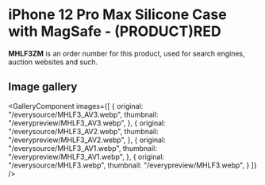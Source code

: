 
# iPhone 12 Pro Max Silicone Case with MagSafe - (PRODUCT)RED

<Callout type='info' emoji='👉🏻'>**MHLF3ZM** is an order number for this product, used for search engines, auction websites and such.</Callout>

## Image gallery

<GalleryComponent
    images={[
      {
        original: "/everysource/MHLF3_AV3.webp",
        thumbnail: "/everypreview/MHLF3_AV3.webp",
      },
      {
        original: "/everysource/MHLF3_AV2.webp",
        thumbnail: "/everypreview/MHLF3_AV2.webp",
      },
      {
        original: "/everysource/MHLF3_AV1.webp",
        thumbnail: "/everypreview/MHLF3_AV1.webp",
      },
      {
        original: "/everysource/MHLF3.webp",
        thumbnail: "/everypreview/MHLF3.webp",
      }
    ]}
  />
